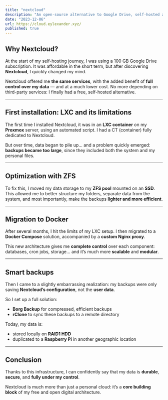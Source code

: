 ```yaml
---
title: "nextcloud"
description: "An open-source alternative to Google Drive, self-hosted and fully controlled"
date: "2023-12-06"
url: https://cloud.eylexander.xyz/
published: true
---
```


## Why Nextcloud?

At the start of my self-hosting journey, I was using a 100 GB Google Drive subscription. It was affordable in the short term, but after discovering **Nextcloud**, I quickly changed my mind.

Nextcloud offered me **the same services**, with the added benefit of **full control over my data** — and at a much lower cost. No more depending on third-party services: I finally had a free, self-hosted alternative.

---

## First installation: LXC and its limitations

The first time I installed Nextcloud, it was in an **LXC container** on my **Proxmox** server, using an automated script. I had a CT (container) fully dedicated to Nextcloud.

But over time, data began to pile up… and a problem quickly emerged: **backups became too large**, since they included both the system and my personal files.

---

## Optimization with ZFS

To fix this, I moved my data storage to my **ZFS pool** mounted on an **SSD**. This allowed me to better structure my folders, separate data from the system, and most importantly, make the backups **lighter and more efficient**.

---

## Migration to Docker

After several months, I hit the limits of my LXC setup. I then migrated to a **Docker Compose** solution, accompanied by a **custom Nginx proxy**.

This new architecture gives me **complete control** over each component: databases, cron jobs, storage... and it’s much more **scalable** and **modular**.

---

## Smart backups

Then I came to a slightly embarrassing realization: my backups were only saving **Nextcloud’s configuration**, not the **user data**.

So I set up a full solution:
- **Borg Backup** for compressed, efficient backups
- **rClone** to sync these backups to a remote directory

Today, my data is:
- stored locally on **RAID1 HDD**
- duplicated to a **Raspberry Pi** in another geographic location

---

## Conclusion

Thanks to this infrastructure, I can confidently say that my data is **durable**, **secure**, and **fully under my control**.

Nextcloud is much more than just a personal cloud: it’s a **core building block** of my free and open digital architecture.
